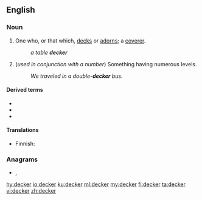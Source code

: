 ==English==
{{wikipedia}}

===Noun===
{{en-noun}}

# One who, or that which, [[deck]]s or [[adorn]]s; a [[coverer]].
#: ''a table '''decker'''''
# (''used in conjunction with a number'') Something having numerous levels.
#: ''We traveled in a double-'''decker''' bus.''

====Derived terms====
* {{l|en|double-decker}}
* {{l|en|single-decker}}
* {{l|en|three-decker}}

====Translations====
{{trans-top|Something having numerous levels}}
* Finnish: {{t|fi|-kerroksinen}}
{{trans-mid}}
{{trans-bottom}}

===Anagrams===
* {{l|en|Dereck}}, {{l|en|recked}}

[[hy:decker]]
[[io:decker]]
[[ku:decker]]
[[ml:decker]]
[[my:decker]]
[[fi:decker]]
[[ta:decker]]
[[vi:decker]]
[[zh:decker]]